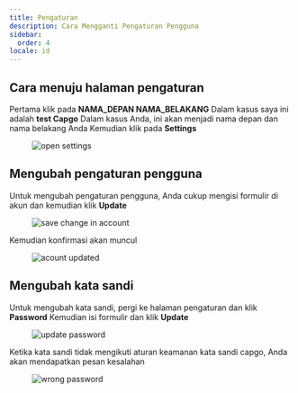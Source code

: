 ```yaml
---
title: Pengaturan
description: Cara Mengganti Pengaturan Pengguna
sidebar:
  order: 4
locale: id
---
```


## Cara menuju halaman pengaturan

Pertama klik pada **NAMA_DEPAN NAMA_BELAKANG** Dalam kasus saya ini adalah **test Capgo** Dalam kasus Anda, ini akan menjadi nama depan dan nama belakang Anda Kemudian klik pada **Settings**

<figure><img src="/settings-go.webp" alt="open settings" /><figcaption></figcaption></figure>

## Mengubah pengaturan pengguna

Untuk mengubah pengaturan pengguna, Anda cukup mengisi formulir di akun dan kemudian klik **Update**

<figure><img src="/account-save.webp" alt="save change in account" /><figcaption></figcaption></figure>

Kemudian konfirmasi akan muncul

<figure><img src="/account-updated.webp" alt="acount updated" /><figcaption></figcaption></figure>

## Mengubah kata sandi

Untuk mengubah kata sandi, pergi ke halaman pengaturan dan klik **Password** Kemudian isi formulir dan klik **Update**

<figure><img src="/update-passwd.webp" alt="update password" /><figcaption></figcaption></figure>

Ketika kata sandi tidak mengikuti aturan keamanan kata sandi capgo, Anda akan mendapatkan pesan kesalahan

<figure><img src="/passwd-error.webp" alt="wrong password" /><figcaption></figcaption></figure>